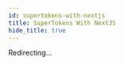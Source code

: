 ```yaml
---
id: supertokens-with-nextjs
title: SuperTokens With NextJS
hide_title: true
---
```


<!-- COPY DOCS -->
<!-- ./thirdpartyemailpassword/nextjs/supertokens-with-nextjs.mdx -->

Redirecting...

<script>
window.location.href="./about"
</script>

